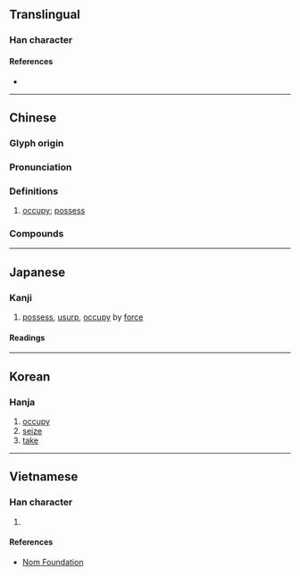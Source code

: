 {{also|占|估}}
{{character info/new}}
==Translingual==

===Han character===
{{Han char|rn=9|rad=人|as=05|sn=7|four=21260|canj=OYR|ids=⿰亻占}}

====References====
* {{Han ref|kx=0098.140|dkj=00510|dj=0208.040|hdz=10131.090|uh=4F54|ud=20308|bh=A6FB|bd=42747}}

----

==Chinese==
{{zh-forms|s=占|t2=占}}

===Glyph origin===
{{Han etym}}

===Pronunciation===
{{zh-pron
|m=zhàn
|c=zim3
|h=pfs=cham/chiam
|mn=chiàm
|mc=y
|oc=y
|ma=y
|cat=v
}}

===Definitions===
{{zh-hanzi}}

# [[occupy]]; [[possess]]

===Compounds===
{{der3|lang=zh|title=Compounds
|{{zh-l|佔據}}
|{{zh-l|佔領}}
|{{zh-l|佔領者}}
|{{zh-l|佔滿}}
|{{zh-l|佔便宜}}
|{{zh-l|佔上風}}
|{{zh-l|佔為己有}}
|{{zh-l|佔下風}}
|{{zh-l|佔先}}
|{{zh-l|佔線}}
|{{zh-l|佔用}}
|{{zh-l|佔優}}
|{{zh-l|佔優勢}}
|{{zh-l|佔有}}
|{{zh-l|佔有率}}
|{{zh-l|佔主導地位}}
}}

----

==Japanese==

===Kanji===
{{ja-kanji|grade=|rs=人05}}

# [[possess]], [[usurp]], [[occupy]] by [[force]]

====Readings====
{{ja-readings
|goon=ちん
|kanon=せん
|kun=み-る, うかが-う, しめ-る
}}

----

==Korean==

===Hanja===
{{ko-hanja|hangeul=점|rv=jeom|mr=chŏm}}

# [[occupy]]
# [[seize]]
# [[take]]

----

==Vietnamese==

===Han character===
{{vi-hantu|[[chiêm]], [[chiếm]]|rs=人05}}

# {{defn|lang=vi|sort=人05}}

====References====
* [http://nomfoundation.org/common/nom_details.php?codepoint=4f54 Nom Foundation]